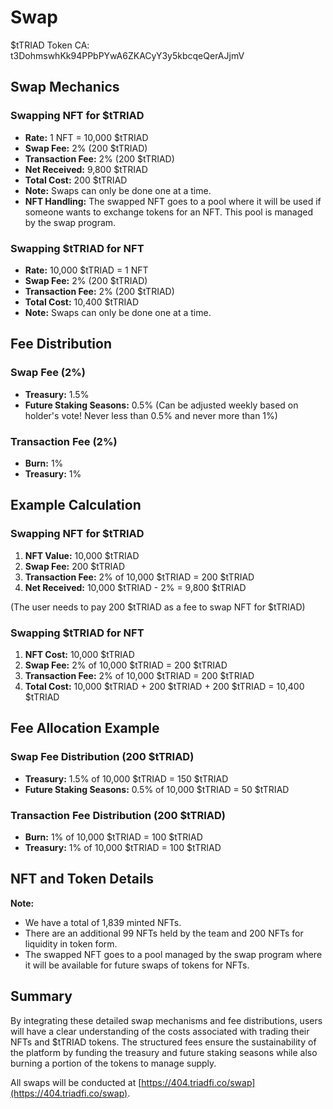 

<HeroPattern />

# Swap

$tTRIAD Token CA: t3DohmswhKk94PPbPYwA6ZKACyY3y5kbcqeQerAJjmV

## Swap Mechanics

### Swapping NFT for $tTRIAD

- **Rate:** 1 NFT = 10,000 $tTRIAD
- **Swap Fee:** 2% (200 $tTRIAD)
- **Transaction Fee:** 2% (200 $tTRIAD)
- **Net Received:** 9,800 $tTRIAD
- **Total Cost:** 200 $tTRIAD
- **Note:** Swaps can only be done one at a time.
- **NFT Handling:** The swapped NFT goes to a pool where it will be used if someone wants to exchange tokens for an NFT. This pool is managed by the swap program.

### Swapping $tTRIAD for NFT

- **Rate:** 10,000 $tTRIAD = 1 NFT
- **Swap Fee:** 2% (200 $tTRIAD)
- **Transaction Fee:** 2% (200 $tTRIAD)
- **Total Cost:** 10,400 $tTRIAD
- **Note:** Swaps can only be done one at a time.

## Fee Distribution

### Swap Fee (2%)

- **Treasury:** 1.5%
- **Future Staking Seasons:** 0.5% (Can be adjusted weekly based on holder's vote! Never less than 0.5% and never more than 1%)

### Transaction Fee (2%)

- **Burn:** 1%
- **Treasury:** 1%

## Example Calculation

### Swapping NFT for $tTRIAD

1. **NFT Value:** 10,000 $tTRIAD
2. **Swap Fee:** 200 $tTRIAD
3. **Transaction Fee:** 2% of 10,000 $tTRIAD = 200 $tTRIAD
4. **Net Received:** 10,000 $tTRIAD - 2% = 9,800 $tTRIAD

(The user needs to pay 200 $tTRIAD as a fee to swap NFT for $tTRIAD)

### Swapping $tTRIAD for NFT

1. **NFT Cost:** 10,000 $tTRIAD
2. **Swap Fee:** 2% of 10,000 $tTRIAD = 200 $tTRIAD
3. **Transaction Fee:** 2% of 10,000 $tTRIAD = 200 $tTRIAD
4. **Total Cost:** 10,000 $tTRIAD + 200 $tTRIAD + 200 $tTRIAD = 10,400 $tTRIAD

## Fee Allocation Example

### Swap Fee Distribution (200 $tTRIAD)

- **Treasury:** 1.5% of 10,000 $tTRIAD = 150 $tTRIAD
- **Future Staking Seasons:** 0.5% of 10,000 $tTRIAD = 50 $tTRIAD

### Transaction Fee Distribution (200 $tTRIAD)

- **Burn:** 1% of 10,000 $tTRIAD = 100 $tTRIAD
- **Treasury:** 1% of 10,000 $tTRIAD = 100 $tTRIAD

## NFT and Token Details

**Note:**

- We have a total of 1,839 minted NFTs.
- There are an additional 99 NFTs held by the team and 200 NFTs for liquidity in token form.
- The swapped NFT goes to a pool managed by the swap program where it will be available for future swaps of tokens for NFTs.

## Summary

By integrating these detailed swap mechanisms and fee distributions, users will have a clear understanding of the costs associated with trading their NFTs and $tTRIAD tokens. The structured fees ensure the sustainability of the platform by funding the treasury and future staking seasons while also burning a portion of the tokens to manage supply.

All swaps will be conducted at [https://404.triadfi.co/swap](https://404.triadfi.co/swap).
